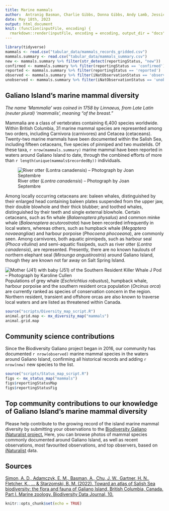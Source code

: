 ```yaml
---
title: Marine mammals
author:  Antranig Basman, Charlie Gibbs, Donna Gibbs, Andy Lamb, Jessica Scott, Andrew Simon
date: May 18th, 2023
output: html_document
knit: (function(inputFile, encoding) {
  rmarkdown::render(inputFile, encoding = encoding, output_dir = "docs") })
---
```


```r
library(tidyverse)
mammals <- read.csv("tabular_data/mammals_records_gridded.csv")
mammals.summary <- read.csv("tabular_data/mammals_summary.csv")
new <- mammals.summary %>% filter(str_detect(reportingStatus, "new")) 
confirmed <- mammals.summary %>% filter(reportingStatus == 'confirmed') 
reported <- mammals.summary %>% filter(reportingStatus == 'reported') 
observed <- mammals.summary %>% filter(iNatObservationStatus == 'observed') 
unobserved <- mammals.summary %>% filter(iNatObservationStatus == 'unobserved') 
```

## Galiano Island's marine mammal diversity

*The name ‘Mammalia’ was coined in 1758 by Linnaeus, from Late Latin (neuter plural) 'mammalis', meaning “of the breast.”*

Mammalia are a class of vertebrates containing 6,400 species worldwide. Within British Columbia, 31 marine mammal species are represented among two orders, including Carnivora (carnivores) and Cetacea (cetaceans). Twenty-two marine mammals have been documented within the Salish Sea, including fifteen cetaceans, five species of pinniped and two mustelids. Of these taxa, `r nrow(mammals.summary)` marine mammal have been reported in waters around Galiano Island to date, through the combined efforts of more than `r length(unique(mammals$recordedBy))` individuals. 

![River otter (*Lontra canadensis*) – Photograph by Joan Septembre](media/Lontra_canadensis_Joan_Septembre.jpeg)

Among locally occurring cetaceans are: baleen whales, distinguished by their enlarged head containing baleen plates suspended from the upper jaw, their double blowhole and their thick blubber; and toothed whales, distinguished by their teeth and single external blowhole. Certain cetaceans, such as fin whale (*Balaenoptera physalus*) and common minke whale (*Balaenoptera acutorostrata*) have been recorded infrequently in local waters, whereas others, such as humpback whale (*Megaptera novaeangliae*) and harbour porpoise (*Phocoena phocoeana*), are commonly seen. Among carnivores, both aquatic pinnipeds, such as harbour seal (*Phoca vitulina*) and semi-aquatic fissipeds, such as river otter (*Lontra canadensis*), are represented. Presently, there are no known haulouts of northern elephant seal (*Mirounga angustirostris*) around Galiano Island, though they are known not far away on Salt Spring Island.

![Mother (J41) with baby (J51) of the Southern Resident Killer Whale J Pod – Photograph by Karoline Cullen](media/Orcinus_orca_Karoline_Cullen.jpeg)
Populations of grey whale (*Eschrichtius robustus*), humpback whale, harbour porpoise and the southern resident orca population (*Orcinus orca*) are currently ranked as species of conservation concern in the region. Northern resident, transient and offshore orcas are also known to traverse local waters and are listed as threatened within Canada.

```r
source("scripts/Diversity_map_script.R")
animal.grid.map <- mx_diversity_map("mammals")
animal.grid.map
```

## Community science contributions

Since the Biodiversity Galiano project began in 2016, our community has documented `r nrow(observed)` marine mammal species in the waters around Galiano Island, confirming all historical records and adding `r nrow(new)` new species to the list.

```r
source("scripts/Status_map_script.R")
figs <- mx_status_map("mammals")
figs$reportingStatusMap
figs$reportingStatusFig
```

## Top community contributions to our knowledge of Galiano Island's marine mammal diversity

Please help contribute to the growing record of the island marine mammal diversity by submitting your observations to the [Biodiversity Galiano iNaturalist project.](http://inaturalist.org/projects/biodiversity-galiano-island) Here, you can browse photos of mammal species commonly documented around Galiano Island, as well as recent observations, most favourited observations, and top observers, based on [iNaturalist](http://inaturalist.org/) data. 

<span class="mxcw-nonLeafletPane mxcw-paneName-TopContributions html-widget leaflet"></span>

## Sources

[Simon, A. D., Adamczyk, E. M., Basman, A., Chu, J. W., Gartner, H. N., Fletcher, K., ... & Starzomski, B. M. (2022). Toward an atlas of Salish Sea biodiversity: the flora and fauna of Galiano Island, British Columbia, Canada. Part I. Marine zoology. Biodiversity Data Journal, 10.](https://bdj.pensoft.net/article/76050/)

```r
knitr::opts_chunk$set(echo = TRUE)
```

